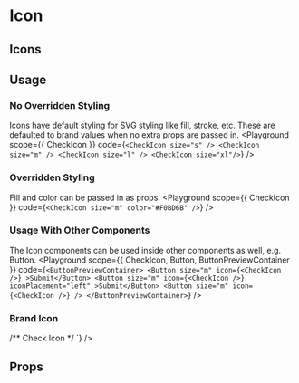
# Icon
<Description of={Icon} />

## Icons
<IconPreview />

## Usage
### No Overridden Styling
Icons have default styling for SVG styling like fill, stroke, etc. These are defaulted to brand values when no extra props are passed in.
<Playground
  scope={{ CheckIcon }}
  code={`
<CheckIcon size="s" />
<CheckIcon size="m" />
<CheckIcon size="l" />
<CheckIcon size="xl"/>
  `}
/>

### Overridden Styling
Fill and color can be passed in as props.
<Playground
  scope={{ CheckIcon }}
  code={`
      <CheckIcon size="m" color="#F0BD6B" />
  `}
/>

### Usage With Other Components
The Icon components can be used inside other components as well, e.g. Button.
<Playground
  scope={{ CheckIcon, Button, ButtonPreviewContainer }}
  code={`
<ButtonPreviewContainer>
   <Button size="m" icon={<CheckIcon />} >Submit</Button>
   <Button size="m" icon={<CheckIcon />} iconPlacement="left" >Submit</Button>
   <Button size="m" icon={<CheckIcon />} />
</ButtonPreviewContainer>
`}
/>

### Brand Icon
<Description of={BrandIcon} />
<Playground
  scope={{ BenchIcon, CheckIcon }}
  code={`
/** Bench Icon */
<BenchIcon size="s" />
<BenchIcon size="m" />
<BenchIcon size="l" />
<BenchIcon size="xl"/>
/** Check Icon */
<CheckIcon size="s" />
<CheckIcon size="m" />
<CheckIcon size="l" />
<CheckIcon size="xl"/>
`}
/>


## Props
<Props of={CheckIcon} />
